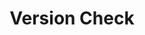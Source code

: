 ---
id: "express_tf_easy_020"
questionType: "TRUE_FALSE"
title: "Version Check"
statement: "npm list express shows the installed version of Express."
difficulty: "EASY"
category: "Express"
correctAnswer: true
explanation: "npm list express displays the installed version and dependency tree."
---